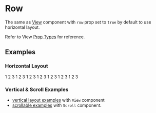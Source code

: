 
# Row

The same as [View](/docs/ui/components/View) component with `row` prop set to `true` by default to use horizontal layout.

Refer to View [Prop Types](/docs/ui/components/View#prop-types) for reference.

## Examples

### Horizontal Layout

<CodeExample desc='Default - horizontal layout'>
  <Row className='border-primary' style={{borderWidth: 3}}>
    <Text className='padding border'>1</Text>
    <Text className='padding border'>2</Text>
    <Text className='padding border'>3</Text>
  </Row>
</CodeExample>

<CodeExample desc='Right to left (RTL) direction'>
  <Row rtl className='border-primary' style={{borderWidth: 3}}>
    <Text className='padding border'>1</Text>
    <Text className='padding border'>2</Text>
    <Text className='padding border'>3</Text>
  </Row>
</CodeExample>

<CodeExample desc='Scrollable along the width without `scroll` mode'>
  <Row className='scrollable border-primary'
       style={{borderWidth: 3, maxWidth: '100px'}}>
    <Text className='padding border'>1</Text>
    <Text className='padding border'>2</Text>
    <Text className='padding border'>3</Text>
  </Row>
</CodeExample>

<CodeExample desc='Wrap overflow items horizontally, with gaps in between, like grid layout'>
  <Row className='wrap gap border-primary'
       style={{borderWidth: 3, maxWidth: 120}}>
    <Text className='padding border'>1</Text>
    <Text className='padding border'>2</Text>
    <Text className='padding border'>3</Text>
  </Row>
</CodeExample>

<CodeExample desc='Align row to the bottom'>
  <Row className='bottom border-primary'
       style={{borderWidth: 3, minHeight: 120}}>
    <Text className='padding border'>1</Text>
    <Text className='padding border'>2</Text>
    <Text className='padding border'>3</Text>
  </Row>
</CodeExample>

<CodeExample desc='Fill available space and spread items evenly'>
  <Row fill className='spread border-primary' style={{borderWidth: 3}}>
    <Text className='padding border'>1</Text>
    <Text className='padding border'>2</Text>
    <Text className='padding border'>3</Text>
  </Row>
</CodeExample>

<CodeExample desc='Justify and align items in the middle vertically'>
  <Row fill className='justify middle border-primary'
       style={{borderWidth: 3, minHeight: 140}}>
    <Text className='padding border'>1</Text>
    <Text className='padding border'>2</Text>
    <Text className='padding border'>3</Text>
  </Row>
</CodeExample>

### Vertical & Scroll Examples
- [vertical layout examples](/docs/ui/components/View#examples) with `View` component
- [scrollable examples](/docs/ui/components/Scroll#examples) with `Scroll` component.
